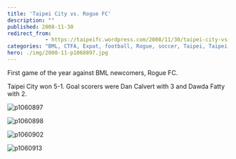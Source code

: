 ```yaml
---
title: 'Taipei City vs. Rogue FC'
description: ""
published: 2008-11-30
redirect_from: 
            - https://taipeifc.wordpress.com/2008/11/30/taipei-city-vs-rogue-fc/
categories: "BML, CTFA, Expat, football, Rogue, soccer, Taipei, Taipei City FC, Taiwan, vs. Rogue FC"
hero: ./img/2008-11-p1060897.jpg
---
```

First game of the year against BML newcomers, Rogue FC.

Taipei City won 5-1. Goal scorers were Dan Calvert with 3 and Dawda Fatty with 2.

![](http://taipeifc.files.wordpress.com/2008/11/p1060897.jpg "p1060897")

![](http://taipeifc.files.wordpress.com/2008/11/p1060898.jpg "p1060898")

![](http://taipeifc.files.wordpress.com/2008/11/p1060902.jpg "p1060902")

![](http://taipeifc.files.wordpress.com/2008/11/p1060913.jpg "p1060913")
